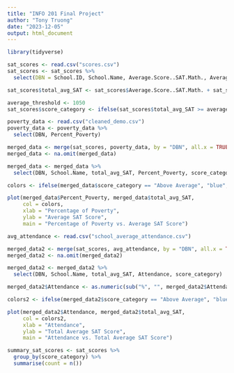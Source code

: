 ```yaml
---
title: "INFO 201 Final Project"
author: "Tony Truong"
date: "2023-12-05"
output: html_document
---
```


```r
library(tidyverse)

sat_scores <- read.csv("scores.csv")
sat_scores <- sat_scores %>% 
  select(DBN = School.ID, School.Name, Average.Score..SAT.Math., Average.Score..SAT.Reading.)

sat_scores$total_avg_SAT <- sat_scores$Average.Score..SAT.Math. + sat_scores$Average.Score..SAT.Reading.

average_threshold <- 1050
sat_scores$score_category <- ifelse(sat_scores$total_avg_SAT >= average_threshold, "Above Average", "Below Average")
```


```r
poverty_data <- read.csv("cleaned_demo.csv")
poverty_data <- poverty_data %>%
  select(DBN, Percent_Poverty)
```

```r
merged_data <- merge(sat_scores, poverty_data, by = "DBN", all.x = TRUE)
merged_data <- na.omit(merged_data)

merged_data <- merged_data %>%
  select(DBN, School.Name, total_avg_SAT, Percent_Poverty, score_category)
```

```r
colors <- ifelse(merged_data$score_category == "Above Average", "blue", "red")

plot(merged_data$Percent_Poverty, merged_data$total_avg_SAT,
     col = colors,
     xlab = "Percentage of Poverty",
     ylab = "Average SAT Score",
     main = "Percentage of Poverty vs. Average SAT Score")
```

```r
avg_attendance <- read.csv("school_average_attendance.csv")
```

```r
merged_data2 <- merge(sat_scores, avg_attendance, by = "DBN", all.x = TRUE)
merged_data2 <- na.omit(merged_data2)

merged_data2 <- merged_data2 %>%
  select(DBN, School.Name, total_avg_SAT, Attendance, score_category)
```

```r
merged_data2$Attendance <- as.numeric(sub("%", "", merged_data2$Attendance))/100

colors2 <- ifelse(merged_data2$score_category == "Above Average", "blue", "red")

plot(merged_data2$Attendance, merged_data2$total_avg_SAT,
     col = colors2,
     xlab = "Attendance",
     ylab = "Total Average SAT Score",
     main = "Attendance vs. Total Average SAT Score")
```

```r
summary_sat_scores <- sat_scores %>%
  group_by(score_category) %>%
  summarise(count = n())
```

